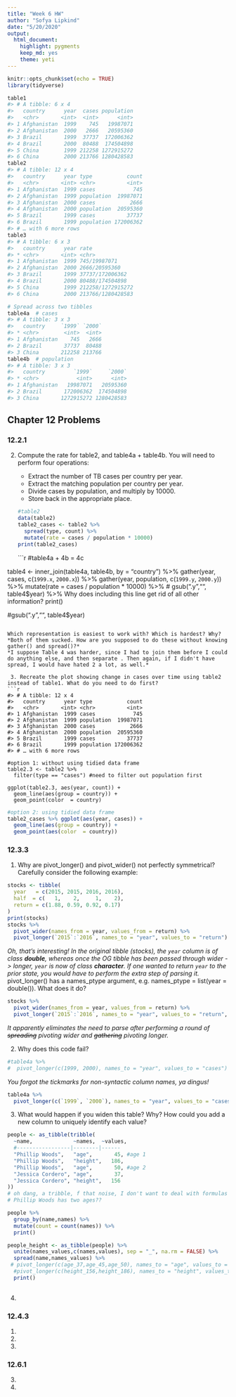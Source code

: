 ```yaml
---
title: "Week 6 HW"
author: "Sofya Lipkind"
date: "5/20/2020"
output: 
  html_document: 
    highlight: pygments
    keep_md: yes
    theme: yeti
---
```


```r
knitr::opts_chunk$set(echo = TRUE)
library(tidyverse)
```

```r
table1
#> # A tibble: 6 x 4
#>   country      year  cases population
#>   <chr>       <int>  <int>      <int>
#> 1 Afghanistan  1999    745   19987071
#> 2 Afghanistan  2000   2666   20595360
#> 3 Brazil       1999  37737  172006362
#> 4 Brazil       2000  80488  174504898
#> 5 China        1999 212258 1272915272
#> 6 China        2000 213766 1280428583
table2
#> # A tibble: 12 x 4
#>   country      year type           count
#>   <chr>       <int> <chr>          <int>
#> 1 Afghanistan  1999 cases            745
#> 2 Afghanistan  1999 population  19987071
#> 3 Afghanistan  2000 cases           2666
#> 4 Afghanistan  2000 population  20595360
#> 5 Brazil       1999 cases          37737
#> 6 Brazil       1999 population 172006362
#> # … with 6 more rows
table3
#> # A tibble: 6 x 3
#>   country      year rate             
#> * <chr>       <int> <chr>            
#> 1 Afghanistan  1999 745/19987071     
#> 2 Afghanistan  2000 2666/20595360    
#> 3 Brazil       1999 37737/172006362  
#> 4 Brazil       2000 80488/174504898  
#> 5 China        1999 212258/1272915272
#> 6 China        2000 213766/1280428583

# Spread across two tibbles
table4a  # cases
#> # A tibble: 3 x 3
#>   country     `1999` `2000`
#> * <chr>        <int>  <int>
#> 1 Afghanistan    745   2666
#> 2 Brazil       37737  80488
#> 3 China       212258 213766
table4b  # population
#> # A tibble: 3 x 3
#>   country         `1999`     `2000`
#> * <chr>            <int>      <int>
#> 1 Afghanistan   19987071   20595360
#> 2 Brazil       172006362  174504898
#> 3 China       1272915272 1280428583
```

## Chapter 12 Problems

### 12.2.1

 2. Compute the rate for table2, and table4a + table4b. You will need to perform four operations: 
 
    + Extract the number of TB cases per country per year.  
    + Extract the matching population per country per year.  
    + Divide cases by population, and multiply by 10000.  
    + Store back in the appropriate place.  
```r
#table2
data(table2)
table2_cases <- table2 %>%
  spread(type, count) %>%
  mutate(rate = cases / population * 10000)
print(table2_cases)
```
```r
#table4a + 4b = 4c

table4 <- inner_join(table4a, table4b, by = "country") %>%
  gather(year, cases, c(`1999.x`, `2000.x`)) %>%
  gather(year, population, c(`1999.y`, `2000.y`)) %>%
  mutate(rate = cases / population * 10000) %>%
#  gsub(".y","", table4$year) %>%      Why does including this line get rid of all other information?
  print()

#gsub(".y","", table4$year)
```

Which representation is easiest to work with? Which is hardest? Why?  
*Both of them sucked. How are you supposed to do these without knowing gather() and spread()?*
*I suppose Table 4 was harder, since I had to join them before I could do anything else, and then separate . Then again, if I didn't have spread, I would have hated 2 a lot, as well.*

 3. Recreate the plot showing change in cases over time using table2 instead of table1. What do you need to do first?
```r
#> # A tibble: 12 x 4
#>   country      year type           count
#>   <chr>       <int> <chr>          <int>
#> 1 Afghanistan  1999 cases            745
#> 2 Afghanistan  1999 population  19987071
#> 3 Afghanistan  2000 cases           2666
#> 4 Afghanistan  2000 population  20595360
#> 5 Brazil       1999 cases          37737
#> 6 Brazil       1999 population 172006362
#> # … with 6 more rows

#option 1: without using tidied data frame
table2.3 <- table2 %>%
  filter(type == "cases") #need to filter out population first

ggplot(table2.3, aes(year, count)) +
  geom_line(aes(group = country)) +
  geom_point(color  = country)
```
```r
#option 2: using tidied data frame
table2_cases %>% ggplot(aes(year, cases)) +
  geom_line(aes(group = country)) +
  geom_point(aes(color  = country))
```

### 12.3.3

 1. Why are pivot_longer() and pivot_wider() not perfectly symmetrical? Carefully consider the following example:
```r
stocks <- tibble(
  year   = c(2015, 2015, 2016, 2016),
  half  = c(   1,    2,     1,    2),
  return = c(1.88, 0.59, 0.92, 0.17)
)
print(stocks)
stocks %>% 
  pivot_wider(names_from = year, values_from = return) %>% 
  pivot_longer(`2015`:`2016`, names_to = "year", values_to = "return")
```
*Oh, that's interesting! In the original tibble (stocks), the `year` column is of class **double**, whereas once the OG tibble has been passed through wider -> longer, `year` is now of class **character**.*
*If one wanted to return `year` to the prior state, you would have to perform the extra step of parsing it.*
pivot_longer() has a names_ptype argument, e.g. names_ptype = list(year = double()). What does it do?
```r
stocks %>% 
  pivot_wider(names_from = year, values_from = return) %>% 
  pivot_longer(`2015`:`2016`, names_to = "year", values_to = "return", names_ptypes = list(year = double()))
```
*It apparently eliminates the need to parse after performing a round of ~~spreading~~ pivoting wider and ~~gathering~~ pivoting longer.*

 2. Why does this code fail?  
```r
#table4a %>% 
#  pivot_longer(c(1999, 2000), names_to = "year", values_to = "cases")
```
*You forgot the tickmarks for non-syntactic column names, ya dingus!*
```r
table4a %>% 
  pivot_longer(c(`1999`, `2000`), names_to = "year", values_to = "cases")
```

 3. What would happen if you widen this table? Why? How could you add a new column to uniquely identify each value?
```r
people <- as_tibble(tribble(
  ~name,             ~names,  ~values,
  #-----------------|--------|------
  "Phillip Woods",   "age",       45, #age 1
  "Phillip Woods",   "height",   186,
  "Phillip Woods",   "age",       50, #age 2
  "Jessica Cordero", "age",       37,
  "Jessica Cordero", "height",   156
))
# oh dang, a tribble, f that noise, I don't want to deal with formulas
# Phillip Woods has two ages??

people %>%
  group_by(name,names) %>%
  mutate(count = count(names)) %>%
  print()

people_height <- as_tibble(people) %>%
  unite(names_values,c(names,values), sep = "_", na.rm = FALSE) %>%
  spread(name,names_values) %>%
 # pivot_longer(c(age_37,age_45,age_50), names_to = "age", values_to = "age_name") %>%
  #pivot_longer(c(height_156,height_186), names_to = "height", values_to = "height_name") %>%
  print()
  
```

 4. 

### 12.4.3

 1. 

 2. 

 3. 

### 12.6.1

 3. 

 4. 

